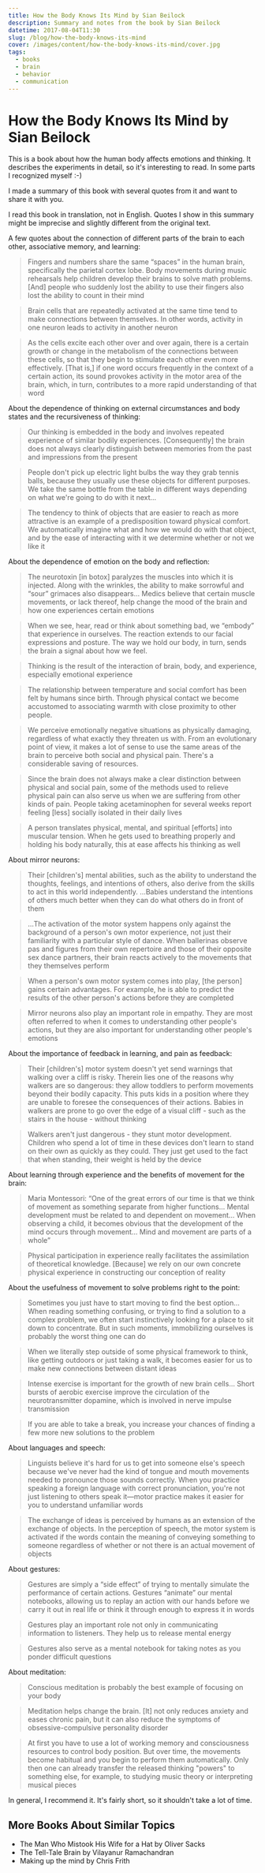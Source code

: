 ```yaml
---
title: How the Body Knows Its Mind by Sian Beilock
description: Summary and notes from the book by Sian Beilock
datetime: 2017-08-04T11:30
slug: /blog/how-the-body-knows-its-mind
cover: /images/content/how-the-body-knows-its-mind/cover.jpg
tags:
  - books
  - brain
  - behavior
  - communication
---
```


# How the Body Knows Its Mind by Sian Beilock

This is a book about how the human body affects emotions and thinking. It describes the experiments in detail, so it's interesting to read. In some parts I recognized myself <nobr>:-)</nobr>

I made a summary of this book with several quotes from it and want to share it with you.

<SideNote>
  I read this book in translation, not in English. Quotes I show in this summary might be imprecise
  and slightly different from the original text.
</SideNote>

A few quotes about the connection of different parts of the brain to each other, associative memory, and learning:

> Fingers and numbers share the same “spaces” in the human brain, specifically the parietal cortex lobe. Body movements during music rehearsals help children develop their brains to solve math problems. [And] people who suddenly lost the ability to use their fingers also lost the ability to count in their mind

> Brain cells that are repeatedly activated at the same time tend to make connections between themselves. In other words, activity in one neuron leads to activity in another neuron

> As the cells excite each other over and over again, there is a certain growth or change in the metabolism of the connections between these cells, so that they begin to stimulate each other even more effectively. [That is,] if one word occurs frequently in the context of a certain action, its sound provokes activity in the motor area of the brain, which, in turn, contributes to a more rapid understanding of that word

About the dependence of thinking on external circumstances and body states and the recursiveness of thinking:

> Our thinking is embedded in the body and involves repeated experience of similar bodily experiences. [Consequently] the brain does not always clearly distinguish between memories from the past and impressions from the present

> People don't pick up electric light bulbs the way they grab tennis balls, because they usually use these objects for different purposes. We take the same bottle from the table in different ways depending on what we're going to do with it next...

> The tendency to think of objects that are easier to reach as more attractive is an example of a predisposition toward physical comfort. We automatically imagine what and how we would do with that object, and by the ease of interacting with it we determine whether or not we like it

About the dependence of emotion on the body and reflection:

> The neurotoxin [in botox] paralyzes the muscles into which it is injected. Along with the wrinkles, the ability to make sorrowful and “sour” grimaces also disappears... Medics believe that certain muscle movements, or lack thereof, help change the mood of the brain and how one experiences certain emotions

> When we see, hear, read or think about something bad, we “embody” that experience in ourselves. The reaction extends to our facial expressions and posture. The way we hold our body, in turn, sends the brain a signal about how we feel.

> Thinking is the result of the interaction of brain, body, and experience, especially emotional experience

> The relationship between temperature and social comfort has been felt by humans since birth. Through physical contact we become accustomed to associating warmth with close proximity to other people.

> We perceive emotionally negative situations as physically damaging, regardless of what exactly they threaten us with. From an evolutionary point of view, it makes a lot of sense to use the same areas of the brain to perceive both social and physical pain. There's a considerable saving of resources.

> Since the brain does not always make a clear distinction between physical and social pain, some of the methods used to relieve physical pain can also serve us when we are suffering from other kinds of pain. People taking acetaminophen for several weeks report feeling [less] socially isolated in their daily lives

> A person translates physical, mental, and spiritual [efforts] into muscular tension. When he gets used to breathing properly and holding his body naturally, this at ease affects his thinking as well

About mirror neurons:

> Their [children's] mental abilities, such as the ability to understand the thoughts, feelings, and intentions of others, also derive from the skills to act in this world independently. ...Babies understand the intentions of others much better when they can do what others do in front of them

> ...The activation of the motor system happens only against the background of a person's own motor experience, not just their familiarity with a particular style of dance. When ballerinas observe pas and figures from their own repertoire and those of their opposite sex dance partners, their brain reacts actively to the movements that they themselves perform

> When a person's own motor system comes into play, [the person] gains certain advantages. For example, he is able to predict the results of the other person's actions before they are completed

> Mirror neurons also play an important role in empathy. They are most often referred to when it comes to understanding other people's actions, but they are also important for understanding other people's emotions

About the importance of feedback in learning, and pain as feedback:

> Their [children's] motor system doesn't yet send warnings that walking over a cliff is risky. Therein lies one of the reasons why walkers are so dangerous: they allow toddlers to perform movements beyond their bodily capacity. This puts kids in a position where they are unable to foresee the consequences of their actions. Babies in walkers are prone to go over the edge of a visual cliff - such as the stairs in the house - without thinking

> Walkers aren't just dangerous - they stunt motor development. Children who spend a lot of time in these devices don't learn to stand on their own as quickly as they could. They just get used to the fact that when standing, their weight is held by the device

About learning through experience and the benefits of movement for the brain:

> Maria Montessori: “One of the great errors of our time is that we think of movement as something separate from higher functions... Mental development must be related to and dependent on movement... When observing a child, it becomes obvious that the development of the mind occurs through movement... Mind and movement are parts of a whole”

> Physical participation in experience really facilitates the assimilation of theoretical knowledge. [Because] we rely on our own concrete physical experience in constructing our conception of reality

About the usefulness of movement to solve problems right to the point:

> Sometimes you just have to start moving to find the best option... When reading something confusing, or trying to find a solution to a complex problem, we often start instinctively looking for a place to sit down to concentrate. But in such moments, immobilizing ourselves is probably the worst thing one can do

> When we literally step outside of some physical framework to think, like getting outdoors or just taking a walk, it becomes easier for us to make new connections between distant ideas

> Intense exercise is important for the growth of new brain cells... Short bursts of aerobic exercise improve the circulation of the neurotransmitter dopamine, which is involved in nerve impulse transmission

> If you are able to take a break, you increase your chances of finding a few more new solutions to the problem

About languages and speech:

> Linguists believe it's hard for us to get into someone else's speech because we've never had the kind of tongue and mouth movements needed to pronounce those sounds correctly. When you practice speaking a foreign language with correct pronunciation, you're not just listening to others speak it—motor practice makes it easier for you to understand unfamiliar words

> The exchange of ideas is perceived by humans as an extension of the exchange of objects. In the perception of speech, the motor system is activated if the words contain the meaning of conveying something to someone regardless of whether or not there is an actual movement of objects

About gestures:

> Gestures are simply a “side effect” of trying to mentally simulate the performance of certain actions. Gestures “animate” our mental notebooks, allowing us to replay an action with our hands before we carry it out in real life or think it through enough to express it in words

> Gestures play an important role not only in communicating information to listeners. They help us to release mental energy

> Gestures also serve as a mental notebook for taking notes as you ponder difficult questions

About meditation:

> Conscious meditation is probably the best example of focusing on your body

> Meditation helps change the brain. [It] not only reduces anxiety and eases chronic pain, but it can also reduce the symptoms of obsessive-compulsive personality disorder

> At first you have to use a lot of working memory and consciousness resources to control body position. But over time, the movements become habitual and you begin to perform them automatically. Only then one can already transfer the released thinking "powers" to something else, for example, to studying music theory or interpreting musical pieces

In general, I recommend it. It's fairly short, so it shouldn't take a lot of time.

## More Books About Similar Topics

- The Man Who Mistook His Wife for a Hat by Oliver Sacks
- The Tell-Tale Brain by Vilayanur Ramachandran
- Making up the mind by Chris Frith

